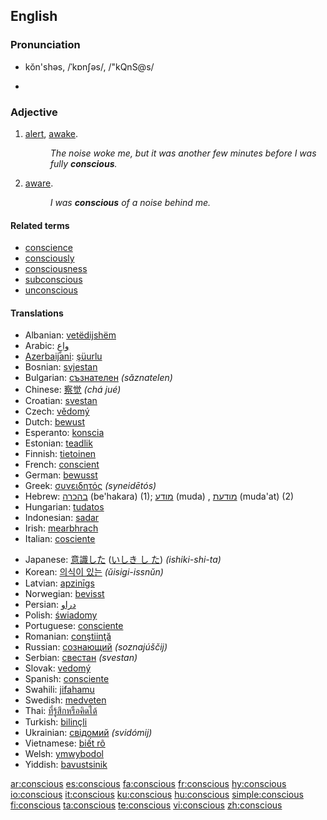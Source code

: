==English==

===Pronunciation===
* kŏn'shəs, /ˈkɒnʃəs/, /"kQnS@s/

* {{audio|en-us-conscious.ogg|Audio (US)}}

===Adjective===
{{en-adj}}

# [[alert]], [[awake]].
#: ''The noise woke me, but it was another few minutes before I was fully '''conscious'''.''
# [[aware]].
#: ''I was '''conscious''' of a noise behind me.''

====Related terms====
* [[conscience]]
* [[consciously]]
* [[consciousness]]
* [[subconscious]]
* [[unconscious]]

====Translations====
{{top}}
* Albanian: [[vetëdijshëm]]
* Arabic: [[واعٍ]]
* [[Azerbaijani]]: [[şüurlu]]
* Bosnian: [[svjestan]]
* Bulgarian: [[съзнателен]] ''(săznatelen)''
* Chinese: [[察觉]] ''(chá jué)''
* Croatian: [[svestan]]
* Czech: [[vědomý]]
* Dutch: [[bewust]]
* Esperanto: [[konscia]]
* Estonian: [[teadlik]]
* Finnish: [[tietoinen]]
* French: [[conscient]]
* German: [[bewusst]]
* Greek: [[συνειδητός]] ''(syneidētós)''
* Hebrew: [[בהכרה]] (be'hakara) (1); [[מודע]] (muda) {{m}}, [[מודעת]] (muda'at) {{f}} (2)
* Hungarian: [[tudatos]]
* Indonesian: [[sadar]]
* Irish: [[mearbhrach]]
* Italian: [[cosciente]]
{{mid}}
* Japanese: [[意識した]] ([[いしき し た]]) ''(ishiki-shi-ta)''
* Korean: [[의식이 있는]] ''(ŭisigi-issnŭn)''
* Latvian: [[apzinīgs]]
* Norwegian: [[bevisst]]
* Persian: [[ﺩﺭﺍﻭ]]
* Polish: [[świadomy]]
* Portuguese: [[consciente]]
* Romanian: [[conştiinţă]]
* Russian: [[сознающий]] ''(soznajúščij)''
* Serbian: [[свестан]] ''(svestan)''
* Slovak: [[vedomý]]
* Spanish: [[consciente]]
* Swahili: [[jifahamu]]
* Swedish: [[medveten]]
* Thai: [[ที่รู้สึกหรือคิดได้]]
* Turkish: [[bilinçli]]
* Ukrainian: [[свідомий]] ''(svidómij)''
* Vietnamese: [[biết rõ]]
* Welsh: [[ymwybodol]]
* Yiddish: [[bavustsinik]]
{{bottom}}

[[ar:conscious]]
[[es:conscious]]
[[fa:conscious]]
[[fr:conscious]]
[[hy:conscious]]
[[io:conscious]]
[[it:conscious]]
[[ku:conscious]]
[[hu:conscious]]
[[simple:conscious]]
[[fi:conscious]]
[[ta:conscious]]
[[te:conscious]]
[[vi:conscious]]
[[zh:conscious]]